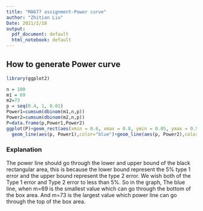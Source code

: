 ---
title: "MA677 assignment-Power curve"
author: "Zhitian Liu"
Date: 2021/2/10
output:
  pdf_document: default
  html_notebook: default
---
## How to generate Power curve
```{r}
library(ggplot2)
```


```{r}
n = 100
m1 = 69
m2=73
p = seq(0.4, 1, 0.01)
Power1=cumsum(dbinom(m1,n,p))
Power2=cumsum(dbinom(m2,n,p))
P=data.frame(p,Power1,Power2)
ggplot(P)+geom_rect(aes(xmin = 0.6, xmax = 0.8, ymin = 0.05, ymax = 0.95), alpha = 0.5)+
  geom_line(aes(p, Power1),color="blue")+geom_line(aes(p, Power2),color="red")
```

### Explanation
The power line should go through the lower and upper bound of the black rectangular area, this is because the lower bound represent the 5% type 1 error and the upper bound represent the type 2 error. We wish both of the Type 1 error and Type 2 error to less than 5%.
So in the graph, The blue line, when m=69 is the smallest value which can go through the bottom of the box area. And m=73 is the largest value which power line can go through the top of the box area.
